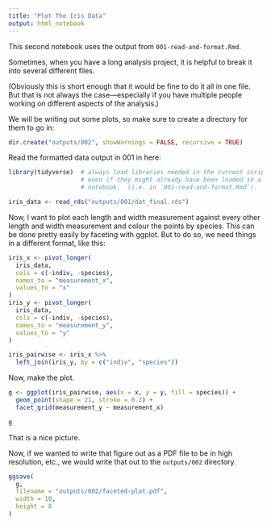 ```yaml
---
title: "Plot The Iris Data"
output: html_notebook
---
```


This second notebook uses the output from `001-read-and-format.Rmd`.

Sometimes, when you have a long analysis project, it is helpful to
break it into several different files.  

(Obviously this is short enough that it would be fine to do it all
in one file.  But that is not always the case---especially if you have
multiple people working on different aspects of the analysis.)

We will be writing out some plots, so make sure to create
a directory for them to go in:
```r
dir.create("outputs/002", showWarnings = FALSE, recursive = TRUE)
```

Read the formatted data output in 001 in here:
```r
library(tidyverse)  # always load libraries needed in the current script/notebook,
                    # even if they might already have been loaded in a previous
                    # notebook.  (i.e. in `001-read-and-format.Rmd`).

iris_data <- read_rds("outputs/001/dat_final.rds")
```


Now, I want to plot each length and width measurement against every other
length and width measurement
and colour the points by species.  This can be done pretty easily
by faceting with ggplot. But to do so, we need things in a different format, like
this:
```r
iris_x <- pivot_longer(
  iris_data,
  cols = c(-indiv, -species),
  names_to = "measurement_x",
  values_to = "x"
)
iris_y <- pivot_longer(
  iris_data,
  cols = c(-indiv, -species),
  names_to = "measurement_y",
  values_to = "y"
)

iris_pairwise <- iris_x %>%
  left_join(iris_y, by = c("indiv", "species"))

```


Now, make the plot.
```r
g <- ggplot(iris_pairwise, aes(x = x, y = y, fill = species)) +
  geom_point(shape = 21, stroke = 0.2) +
  facet_grid(measurement_y ~ measurement_x)

g
```

That is a nice picture.

Now, if we wanted to write that figure out as a PDF file to be in high
resolution, etc., we would write that out to the `outputs/002` directory.
```r
ggsave(
  g,
  filename = "outputs/002/faceted-plot.pdf",
  width = 10,
  height = 8
)
```
